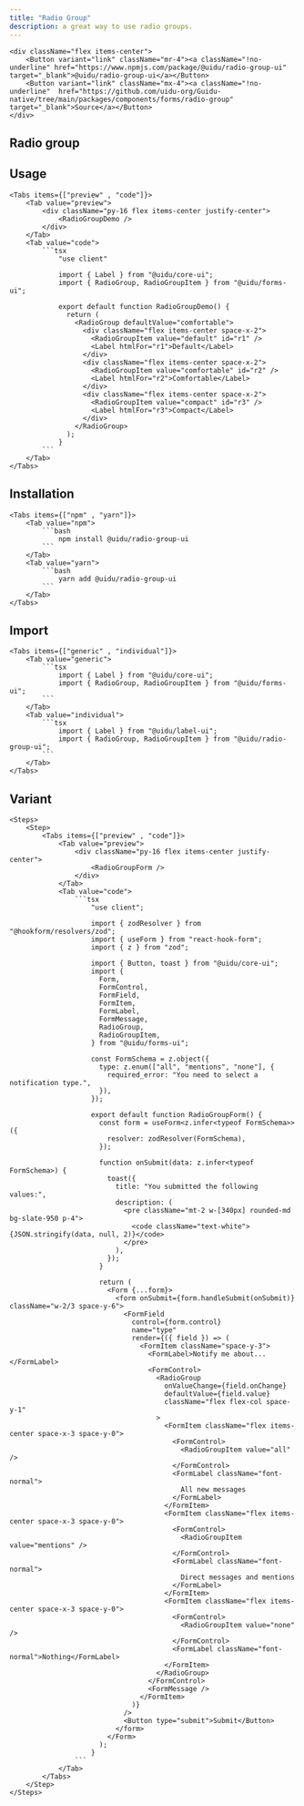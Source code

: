 ```yaml
---
title: "Radio Group"
description: a great way to use radio groups.
---
```



    <div className="flex items-center">
        <Button variant="link" className="mr-4"><a className="!no-underline" href="https://www.npmjs.com/package/@uidu/radio-group-ui" target="_blank">@uidu/radio-group-ui</a></Button>
        <Button variant="link" className="mx-4"><a className="!no-underline"  href="https://github.com/uidu-org/Guidu-native/tree/main/packages/components/forms/radio-group" target="_blank">Source</a></Button>
    </div>

## Radio group

<RadioGroupDemo />

## Usage

    <Tabs items={["preview" , "code"]}>
        <Tab value="preview">
            <div className="py-16 flex items-center justify-center">
                <RadioGroupDemo />
            </div>
        </Tab>
        <Tab value="code">
            ```tsx
                "use client"

                import { Label } from "@uidu/core-ui";
                import { RadioGroup, RadioGroupItem } from "@uidu/forms-ui";

                export default function RadioGroupDemo() {
                  return (
                    <RadioGroup defaultValue="comfortable">
                      <div className="flex items-center space-x-2">
                        <RadioGroupItem value="default" id="r1" />
                        <Label htmlFor="r1">Default</Label>
                      </div>
                      <div className="flex items-center space-x-2">
                        <RadioGroupItem value="comfortable" id="r2" />
                        <Label htmlFor="r2">Comfortable</Label>
                      </div>
                      <div className="flex items-center space-x-2">
                        <RadioGroupItem value="compact" id="r3" />
                        <Label htmlFor="r3">Compact</Label>
                      </div>
                    </RadioGroup>
                  );
                }
            ```
        </Tab>
    </Tabs>

## Installation

    <Tabs items={["npm" , "yarn"]}>
        <Tab value="npm">
            ```bash
                npm install @uidu/radio-group-ui
            ```
        </Tab>
        <Tab value="yarn">
            ```bash
                yarn add @uidu/radio-group-ui
            ```
        </Tab>
    </Tabs>

## Import

    <Tabs items={["generic" , "individual"]}>
        <Tab value="generic">
            ```tsx
                import { Label } from "@uidu/core-ui";
                import { RadioGroup, RadioGroupItem } from "@uidu/forms-ui";
            ```
        </Tab>
        <Tab value="individual">
            ```tsx
                import { Label } from "@uidu/label-ui";
                import { RadioGroup, RadioGroupItem } from "@uidu/radio-group-ui";
            ```
        </Tab>
    </Tabs>

## Variant

    <Steps>
        <Step>
            <Tabs items={["preview" , "code"]}>
                <Tab value="preview">
                    <div className="py-16 flex items-center justify-center">
                        <RadioGroupForm />
                    </div>
                </Tab>
                <Tab value="code">
                    ```tsx
                        "use client";

                        import { zodResolver } from "@hookform/resolvers/zod";
                        import { useForm } from "react-hook-form";
                        import { z } from "zod";

                        import { Button, toast } from "@uidu/core-ui";
                        import {
                          Form,
                          FormControl,
                          FormField,
                          FormItem,
                          FormLabel,
                          FormMessage,
                          RadioGroup,
                          RadioGroupItem,
                        } from "@uidu/forms-ui";

                        const FormSchema = z.object({
                          type: z.enum(["all", "mentions", "none"], {
                            required_error: "You need to select a notification type.",
                          }),
                        });

                        export default function RadioGroupForm() {
                          const form = useForm<z.infer<typeof FormSchema>>({
                            resolver: zodResolver(FormSchema),
                          });

                          function onSubmit(data: z.infer<typeof FormSchema>) {
                            toast({
                              title: "You submitted the following values:",
                              description: (
                                <pre className="mt-2 w-[340px] rounded-md bg-slate-950 p-4">
                                  <code className="text-white">{JSON.stringify(data, null, 2)}</code>
                                </pre>
                              ),
                            });
                          }

                          return (
                            <Form {...form}>
                              <form onSubmit={form.handleSubmit(onSubmit)} className="w-2/3 space-y-6">
                                <FormField
                                  control={form.control}
                                  name="type"
                                  render={({ field }) => (
                                    <FormItem className="space-y-3">
                                      <FormLabel>Notify me about...</FormLabel>
                                      <FormControl>
                                        <RadioGroup
                                          onValueChange={field.onChange}
                                          defaultValue={field.value}
                                          className="flex flex-col space-y-1"
                                        >
                                          <FormItem className="flex items-center space-x-3 space-y-0">
                                            <FormControl>
                                              <RadioGroupItem value="all" />
                                            </FormControl>
                                            <FormLabel className="font-normal">
                                              All new messages
                                            </FormLabel>
                                          </FormItem>
                                          <FormItem className="flex items-center space-x-3 space-y-0">
                                            <FormControl>
                                              <RadioGroupItem value="mentions" />
                                            </FormControl>
                                            <FormLabel className="font-normal">
                                              Direct messages and mentions
                                            </FormLabel>
                                          </FormItem>
                                          <FormItem className="flex items-center space-x-3 space-y-0">
                                            <FormControl>
                                              <RadioGroupItem value="none" />
                                            </FormControl>
                                            <FormLabel className="font-normal">Nothing</FormLabel>
                                          </FormItem>
                                        </RadioGroup>
                                      </FormControl>
                                      <FormMessage />
                                    </FormItem>
                                  )}
                                />
                                <Button type="submit">Submit</Button>
                              </form>
                            </Form>
                          );
                        }
                    ```
                </Tab>
            </Tabs>
        </Step>
    </Steps>
